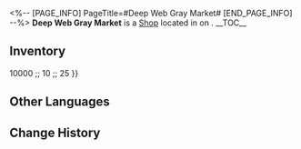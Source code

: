 <%-- [PAGE_INFO]
PageTitle=#Deep Web Gray Market#
[END_PAGE_INFO] --%>
{{Stub}}
{{Location Infobox
|title    = {{Icon/White|Icon Shop Materials.png}} Deep Web Gray Market
|image    = Shop Deep Web Gray Market.png
|type     = Shop
|world    = <!--to be added-->
|region   = 
|area     = <!--to be added-->
|subarea  = 
}}
{{Description|{{tx}}}}
'''Deep Web Gray Market''' is a [[Shop]] located in <!--area--> on <!--world-->.
<!--
It is operated by [[<shopkeeper>]].
-->
__TOC__

==Inventory==
{{Shop|shop=Deep Web Gray Market|currency=Always Smiling|total=1
|Tracks of Destiny ;; 100 ;; 1
|Lil' Twisty Bubble Gum ;; 300 ;; 4
|Void Cast Iron ;; 15 ;; 10
|Traveler's Guide ;; 10 ;; 8
|Lifeless Blade ;; 12 ;; 5
|Arrow of the Demon Slayer ;; 12 ;; 5
|Key of Knowledge ;; 12 ;; 5
|Oath of Steel ;; 12 ;; 5
|Obsidian of Desolation ;; 12 ;; 5
|Ancestral Hymn ;; 12 ;; 5
|Sprout of Life ;; 12 ;; 5
|Credit ;; x{{=}}10000 ;; 10 ;; 25
}}
<!--
==Location==
{{Map Embed|<map name>|<marker id>}}
--><!--
==Achievements==
{{Achievements by Category Table|topic=Deep Web Gray Market}}
-->
==Other Languages==
{{Other Languages
|en   = Deep Web Gray Market
|zhs  = 深网灰市
|zht  = 深網灰市
|ja   = ディープマーケット
|ko   = 딥 웹 그레이 마켓
|es   = Mercado gris de la internet profunda
|fr   = Marché gris du deep web
|ru   = Рынок даркнета
|th   = ตลาดเครือข่ายมืด
|vi   = Chợ Xám Mạng Chìm
|de   = Deep-Web-Graumarkt
|id   = Deep Web Gray Market
|pt   = Mercado Cinza da Deep Web
}}

==Change History==
{{Change History|1.1}}